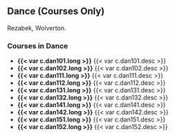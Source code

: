 ## Dance (Courses Only) {#sec-dance}
Rezabek, Wolverton.

### Courses in Dance

- **{{< var c.dan101.long >}}**
  {{< var c.dan101.desc >}} 
- **{{< var c.dan102.long >}}**
  {{< var c.dan102.desc >}} 
- **{{< var c.dan111.long >}}**
  {{< var c.dan111.desc >}} 
- **{{< var c.dan112.long >}}**
  {{< var c.dan112.desc >}} 
- **{{< var c.dan131.long >}}**
  {{< var c.dan131.desc >}} 
- **{{< var c.dan132.long >}}**
  {{< var c.dan132.desc >}} 
- **{{< var c.dan141.long >}}**
  {{< var c.dan141.desc >}} 
- **{{< var c.dan142.long >}}**
  {{< var c.dan142.desc >}} 
- **{{< var c.dan151.long >}}**
  {{< var c.dan151.desc >}} 
- **{{< var c.dan152.long >}}**
  {{< var c.dan152.desc >}} 
